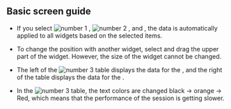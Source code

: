 ## Basic screen guide

<ProdImg img='db-compare-count-trend.png' desc='Counts Trend' />

- If you select ![number 1](/img/number-01.png) <Cmdname sid="TTL06202" className="uitext" />, ![number 2](/img/number-02.png) <Cmdname sid="TTL06203" className="uitext" />, and <Cmdname sid="instance" className="uitext" />, the data is automatically applied to all widgets based on the selected items.

- To change the position with another widget, select and drag the upper part of the widget. However, the size of the widget cannot be changed.

- The left of the ![number 3](/img/number-03.png) <Cmdname sid="active_sessions" className="uitext" /> table displays the data for the <Cmdname sid="TTL06202" className="uitext" />, and the right of the table displays the data for the <Cmdname sid="TTL06203" className="uitext" />.

- In the ![number 3](/img/number-03.png) <Cmdname sid="active_sessions" className="uitext" /> table, the text colors are changed black → <span class='slow'>orange</span> → <span class='vslow'>Red</span>, which means that the performance of the session is getting slower.
